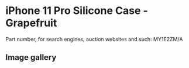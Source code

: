 
# iPhone 11 Pro Silicone Case - Grapefruit

Part number, for search engines, auction websites and such: MY1E2ZM/A

## Image gallery

<div style={{ width: '100%', maxWidth: '768px' }}>
<GalleryComponent
    images={[
      {
        original: "/everysource/MY1E2.webp",
        thumbnail: "/everypreview/MY1E2.webp",
      },
      {
        original: "/everysource/MY1E2_AV1.webp",
        thumbnail: "/everypreview/MY1E2_AV1.webp",
      },
      {
        original: "/everysource/MY1E2_AV2.webp",
        thumbnail: "/everypreview/MY1E2_AV2.webp",
      },
      {
        original: "/everysource/MY1E2_AV3.webp",
        thumbnail: "/everypreview/MY1E2_AV3.webp",
      },
      {
        original: "/everysource/MY1E2_AV4.webp",
        thumbnail: "/everypreview/MY1E2_AV4.webp",
      },
      {
        original: "/everysource/MY1E2_AV5.webp",
        thumbnail: "/everypreview/MY1E2_AV5.webp",
      }
    ]}
  />
</div>